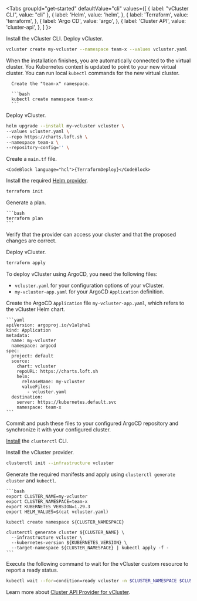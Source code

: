

<Tabs
  groupId="get-started"
  defaultValue="cli"
  values={[
	{ label: "vCluster CLI", value: "cli" },
    { label: 'Helm', value: 'helm', },
    { label: 'Terraform', value: 'terraform', },
    { label: 'Argo CD', value: 'argo', },
    { label: 'Cluster API', value: 'cluster-api', },
  ]
}>
<TabItem value="cli">

<Flow>
<Step>
   Install the vCluster CLI.

   <InstallCLIFragment/>

</Step>
<Step>
   Deploy vCluster.

   ```bash
   vcluster create my-vcluster --namespace team-x --values vcluster.yaml
   ```

   When the installation finishes, you are automatically connected to the virtual cluster. You Kubernetes context is updated to point to your new virtual cluster. You can run local `kubectl` commands for the new virtual cluster.
</Step>
</Flow>
</TabItem>

<TabItem value="helm">

   <Flow>
   <Step>

      Create the "team-x" namespace.

      ```bash
      kubectl create namespace team-x
      ```

   </Step>
   <Step> 

   Deploy vCluster.

   ```bash
   helm upgrade --install my-vcluster vcluster \
   --values vcluster.yaml \
   --repo https://charts.loft.sh \
   --namespace team-x \
   --repository-config='' \
   ```

   </Step>
   </Flow>

</TabItem>

<TabItem value="terraform">

<Flow>
<Step>

   Create a `main.tf` file.

    <CodeBlock language="hcl">{TerraformDeploy}</CodeBlock>

</Step>
<Step>

   Install the required [Helm provider](https://registry.terraform.io/providers/hashicorp/helm/latest).

   ```bash
   terraform init
   ```

</Step>
<Step>

   Generate a plan.

    ```bash
    terraform plan
    ```

   Verify that the provider can access your cluster and that the proposed changes are correct.

</Step>
<Step>
   Deploy vCluster.

   ```bash
   terraform apply
   ```
</Step>
</Flow>
</TabItem>
<TabItem value="argo">

To deploy vCluster using ArgoCD, you need the following files:

- `vcluster.yaml` for your configuration options of your vCluster.
- `my-vcluster-app.yaml` for your ArgoCD `Application` definition.

<Flow>
<Step>

   Create the ArgoCD `Application` file `my-vcluster-app.yaml`, which refers to the vCluster Helm chart. 

    ```yaml
    apiVersion: argoproj.io/v1alpha1
    kind: Application
    metadata:
      name: my-vcluster
      namespace: argocd
    spec:
      project: default
      source:
        chart: vcluster
        repoURL: https://charts.loft.sh
        helm:
          releaseName: my-vcluster
          valueFiles:
            - vcluster.yaml
      destination:
        server: https://kubernetes.default.svc
        namespace: team-x
    ```

</Step>
<Step>

   Commit and push these files to your configured ArgoCD repository and synchronize it with your configured cluster.

</Step>
</Flow>

</TabItem>
<TabItem value="cluster-api">

<Flow>
<Step>

   [Install](https://cluster-api.sigs.k8s.io/user/quick-start.html#install-clusterctl) the `clusterctl` CLI.

</Step>
<Step>

   Install the vCluster provider.

   ```bash
   clusterctl init --infrastructure vcluster
   ```
</Step>
<Step>

   Generate the required manifests and apply using `clusterctl generate cluster` and `kubectl`.

    ```bash
    export CLUSTER_NAME=my-vcluster
    export CLUSTER_NAMESPACE=team-x
    export KUBERNETES_VERSION=1.29.3
    export HELM_VALUES=$(cat vcluster.yaml)

    kubectl create namespace ${CLUSTER_NAMESPACE}

    clusterctl generate cluster ${CLUSTER_NAME} \
      --infrastructure vcluster \
      --kubernetes-version ${KUBERNETES_VERSION} \
      --target-namespace ${CLUSTER_NAMESPACE} | kubectl apply -f -
    ```

</Step>

<Step>
   Execute the following command to wait for the vCluster custom resource to report a ready status.

   ```bash
   kubectl wait --for=condition=ready vcluster -n $CLUSTER_NAMESPACE $CLUSTER_NAME --timeout=300s
   ```
</Step>
</Flow>

Learn more about [Cluster API Provider for vCluster](https://github.com/loft-sh/cluster-api-provider-vcluster).

</TabItem>
</Tabs>